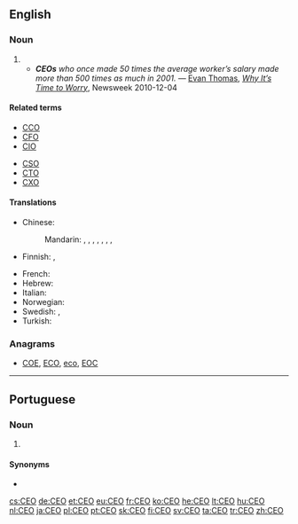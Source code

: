 {{also|ceo|ceò}}
==English==

===Noun===
{{en-noun}}

# {{initialism of|chief executive officer|lang=en}}
#* '''''CEOs''' who once made 50 times the average worker’s salary made more than 500 times as much in 2001.'' &mdash; [[w:Evan Thomas|Evan Thomas]], ''[http://www.newsweek.com/2010/12/04/the-deepest-dangers-facing-the-united-states.html Why It’s Time to Worry]'', Newsweek 2010-12-04

====Related terms====
{{rel-top}}
* [[CCO]]
* [[CFO]]
* [[CIO]]
{{rel-mid}}
* [[CSO]]
* [[CTO]]
* [[CXO]]
{{rel-bottom}}

====Translations====
{{trans-top|chief executive officer}}
* Chinese:
*: Mandarin: {{t|cmn|最高執行官|sc=Hani}}, {{t|cmn|最高执行官|tr=zuìgāo zhíxíngguān|sc=Hani}}, {{t+|cmn|首席執行官|sc=Hani}}, {{t|cmn|首席执行官|tr=shǒuxí zhíxíngguān|sc=Hani}}, {{t|cmn|執行總裁|sc=Hani}}, {{t|cmn|执行总裁|tr=zhíxíng zǒngcái|sc=Hani}}, {{t+|cmn|總裁|sc=Hani}}, {{t+|cmn|总裁|tr=zǒngcái|sc=Hani}}
* Finnish: {{t|fi|TJ}}, {{t|fi|tj}}
{{trans-mid}}
* French: {{t+|fr|PDG}}
* Hebrew: {{t|he|מנכ״ל|tr=mankal}}
* Italian: {{t|it|AD}}
* Norwegian: {{t|no|adm.dir (administrerende direktør)}}
* Swedish: {{t+|sv|VD}}, {{t+|sv|vd|c}}
* Turkish: {{t+|tr|YKB}}
{{trans-bottom}}

===Anagrams===
* [[COE#English|COE]], [[ECO#English|ECO]], [[eco#English|eco]], [[EOC#English|EOC]]

----

==Portuguese==

===Noun===
{{pt-noun|m-f|s}}

# {{lb|pt|business}} {{l|en|chief executive officer}} {{gloss|highest-ranking corporate officer}}

====Synonyms====
* {{l|pt|diretor executivo}}

[[cs:CEO]]
[[de:CEO]]
[[et:CEO]]
[[eu:CEO]]
[[fr:CEO]]
[[ko:CEO]]
[[he:CEO]]
[[lt:CEO]]
[[hu:CEO]]
[[nl:CEO]]
[[ja:CEO]]
[[pl:CEO]]
[[pt:CEO]]
[[sk:CEO]]
[[fi:CEO]]
[[sv:CEO]]
[[ta:CEO]]
[[tr:CEO]]
[[zh:CEO]]